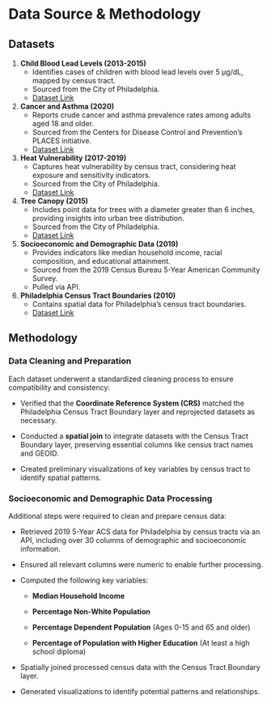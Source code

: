 # Data Source & Methodology

## Datasets

1. **Child Blood Lead Levels (2013-2015)**  
   - Identifies cases of children with blood lead levels over 5 µg/dL, mapped by census tract.  
   - Sourced from the City of Philadelphia.  
   - [Dataset Link](https://opendataphilly.org/datasets/philadelphia-child-blood-lead-levels/)

2. **Cancer and Asthma (2020)**  
   - Reports crude cancer and asthma prevalence rates among adults aged 18 and older.  
   - Sourced from the Centers for Disease Control and Prevention’s PLACES initiative.  
   - [Dataset Link](https://data.cdc.gov/500-Cities-Places/PLACES-Census-Tract-Data-GIS-Friendly-Format-2022-/shc3-fzig/about_data)

3. **Heat Vulnerability (2017-2019)**  
   - Captures heat vulnerability by census tract, considering heat exposure and sensitivity indicators.  
   - Sourced from the City of Philadelphia.  
   - [Dataset Link](https://opendataphilly.org/datasets/heat-vulnerability-by-census-tract/)

4. **Tree Canopy (2015)**  
   - Includes point data for trees with a diameter greater than 6 inches, providing insights into urban tree distribution.  
   - Sourced from the City of Philadelphia.  
   - [Dataset Link](https://opendataphilly.org/datasets/ppr-tree-canopy/)

5. **Socioeconomic and Demographic Data (2019)**  
   - Provides indicators like median household income, racial composition, and educational attainment.  
   - Sourced from the 2019 Census Bureau 5-Year American Community Survey.  
   - Pulled via API.

6. **Philadelphia Census Tract Boundaries (2010)**  
   - Contains spatial data for Philadelphia’s census tract boundaries.  
   - [Dataset Link](https://opendataphilly.org/datasets/census-tracts/)


## Methodology

### Data Cleaning and Preparation
Each dataset underwent a standardized cleaning process to ensure compatibility and consistency:

- Verified that the **Coordinate Reference System (CRS)** matched the Philadelphia Census Tract Boundary layer and reprojected datasets as necessary.

- Conducted a **spatial join** to integrate datasets with the Census Tract Boundary layer, preserving essential columns like census tract names and GEOID.

- Created preliminary visualizations of key variables by census tract to identify spatial patterns.

### Socioeconomic and Demographic Data Processing
Additional steps were required to clean and prepare census data:

- Retrieved 2019 5-Year ACS data for Philadelphia by census tracts via an API, including over 30 columns of demographic and socioeconomic information.

- Ensured all relevant columns were numeric to enable further processing.

- Computed the following key variables:

  - **Median Household Income**
  
  - **Percentage Non-White Population**
  
  - **Percentage Dependent Population** (Ages 0-15 and 65 and older)
  
  - **Percentage of Population with Higher Education** (At least a high school diploma)
  
- Spatially joined processed census data with the Census Tract Boundary layer.

- Generated visualizations to identify potential patterns and relationships.

